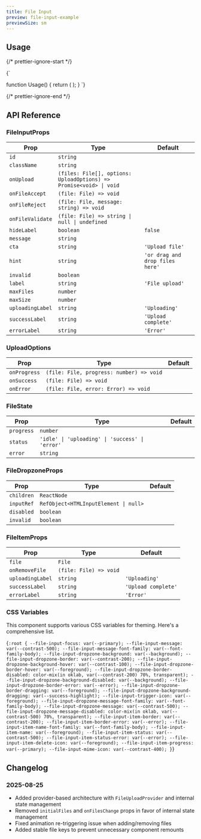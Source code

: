 ```yaml
---
title: File Input
preview: file-input-example
previewSize: sm
---
```


## Usage

{/* prettier-ignore-start */}

<CodeBlock lang="ts">{`

function Usage() {
    return (
      <FileInput />
    );
}
`}
</CodeBlock>

{/* prettier-ignore-end */}

## API Reference

### FileInputProps

| Prop             | Type                                                                                                            | Default                         |
| ---------------- | --------------------------------------------------------------------------------------------------------------- | ------------------------------- |
| `id`             | `string`                                                                                                        |                                 |
| `className`      | `string`                                                                                                        |                                 |
| `onUpload`       | `(files: File[], options: UploadOptions) => Promise<void> \| void` <Tooltip content="See UploadOptions below"/> |                                 |
| `onFileAccept`   | `(file: File) => void`                                                                                          |                                 |
| `onFileReject`   | `(file: File, message: string) => void`                                                                         |                                 |
| `onFileValidate` | `(file: File) => string \| null \| undefined`                                                                   |                                 |
| `hideLabel`      | `boolean`                                                                                                       | `false`                         |
| `message`        | `string`                                                                                                        |                                 |
| `cta`            | `string`                                                                                                        | `'Upload file'`                 |
| `hint`           | `string`                                                                                                        | `'or drag and drop files here'` |
| `invalid`        | `boolean`                                                                                                       |                                 |
| `label`          | `string`                                                                                                        | `'File upload'`                 |
| `maxFiles`       | `number`                                                                                                        |                                 |
| `maxSize`        | `number`                                                                                                        |                                 |
| `uploadingLabel` | `string`                                                                                                        | `'Uploading'`                   |
| `successLabel`   | `string`                                                                                                        | `'Upload complete'`             |
| `errorLabel`     | `string`                                                                                                        | `'Error'`                       |

### UploadOptions

| Prop         | Type                                     | Default |
| ------------ | ---------------------------------------- | ------- |
| `onProgress` | `(file: File, progress: number) => void` |         |
| `onSuccess`  | `(file: File) => void`                   |         |
| `onError`    | `(file: File, error: Error) => void`     |         |

### FileState

| Prop       | Type                                            | Default |
| ---------- | ----------------------------------------------- | ------- |
| `progress` | `number`                                        |         |
| `status`   | `'idle' \| 'uploading' \| 'success' \| 'error'` |         |
| `error`    | `string`                                        |         |

### FileDropzoneProps

| Prop       | Type                                  | Default |
| ---------- | ------------------------------------- | ------- |
| `children` | `ReactNode`                           |         |
| `inputRef` | `RefObject<HTMLInputElement \| null>` |         |
| `disabled` | `boolean`                             |         |
| `invalid`  | `boolean`                             |         |

### FileItemProps

| Prop             | Type                   | Default             |
| ---------------- | ---------------------- | ------------------- |
| `file`           | `File`                 |                     |
| `onRemoveFile`   | `(file: File) => void` |                     |
| `uploadingLabel` | `string`               | `'Uploading'`       |
| `successLabel`   | `string`               | `'Upload complete'` |
| `errorLabel`     | `string`               | `'Error'`           |

### CSS Variables

This component supports various CSS variables for theming. Here's a comprehensive list.

<CodeBlock lang="css">{`
:root {
    --file-input-focus: var(--primary);
    --file-input-message: var(--contrast-500);
    --file-input-message-font-family: var(--font-family-body);
    --file-input-dropzone-background: var(--background);
    --file-input-dropzone-border: var(--contrast-200);
    --file-input-dropzone-background-hover: var(--contrast-100);
    --file-input-dropzone-border-hover: var(--foreground);
    --file-input-dropzone-border-disabled: color-mix(in oklab, var(--contrast-200) 70%, transparent);
    --file-input-dropzone-background-disabled: var(--background);
    --file-input-dropzone-border-error: var(--error);
    --file-input-dropzone-border-dragging: var(--foreground);
    --file-input-dropzone-background-dragging: var(--success-highlight);
    --file-input-trigger-icon: var(--foreground);
    --file-input-dropzone-message-font-family: var(--font-family-body);
    --file-input-dropzone-message: var(--contrast-500);
    --file-input-dropzone-message-disabled: color-mix(in oklab, var(--contrast-500) 70%, transparent);
    --file-input-item-border: var(--contrast-200);
    --file-input-item-border-error: var(--error);
    --file-input-item-name-font-family: var(--font-family-body);
    --file-input-item-name: var(--foreground);
    --file-input-item-status: var(--contrast-500);
    --file-input-item-status-error: var(--error);
    --file-input-item-delete-icon: var(--foreground);
    --file-input-item-progress: var(--primary);
    --file-input-mime-icon: var(--contrast-400);
}
`}</CodeBlock>

## Changelog

### 2025-08-25

- Added provider-based architecture with `FileUploadProvider` and internal state management
- Removed `initialFiles` and `onFilesChange` props in favor of internal state management
- Fixed animation re-triggering issue when adding/removing files
- Added stable file keys to prevent unnecessary component remounts
